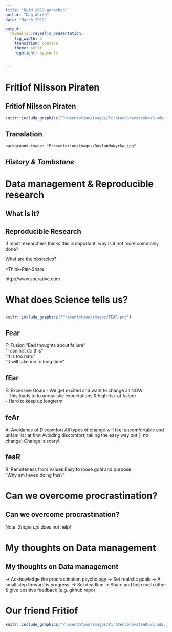```yaml
---
title: "BLAM 2019 Workshop"
author: "Dag Ahrén"
date: "March 2019"

output: 
  revealjs::revealjs_presentation:
    fig_width: 3
    transition: concave
    theme: serif
    highlight: pygments


---
```



# Fritiof Nilsson Piraten

## Fritiof Nilsson Piraten

```r
knitr::include_graphics("Presentation/images/PiratensGravstenRavlunda.jpg")
```

## Translation
    background-image: "Presentation/images/RavlundaKyrka.jpg"
## *History & Tombstone*

# Data management & Reproducible research
## What is it?

## Reproducible Research
If most researchers thinks this is important, why is it not more commonly done?   
   
What are the obstacles?   

*Think-Pair-Share

http://www.socrative.com



# What does Science tells us?

## 

```r
knitr::include_graphics("Presentation/images/FEAR.png")
```

## Fear
F: Fusion
"Bad thoughts about failure"   
"I can not do this"   
"It is too hard"   
"It will take me to long time"   

## fEar
E: Excessive Goals
- We get excited and want to change all NOW!   
- This leads to to unrealistic expectations & high risk of failure   
- Hard to keep up longterm   

## feAr
A: Avoidance of Discomfort
All types of change will feel uncomfortable and unfamiliar at first
Avoiding discomfort, taking the easy way out (=no change)
Change is scary!

## feaR
R: Remoteness from Values
Easy to loose goal and purpose   
"Why am I even doing this?"

# Can we overcome procrastination?
## Can we overcome procrastination?

Note: *Shape up!* does not help!



# My thoughts on Data management
## My thoughts on Data management 
-> Acknowledge the procrastination psychology 
-> Set realistic goals
-> A small step forward is progress!
-> Set deadline
-> Share and help each other & give positive feedback (e.g. github repo)

# Our friend Fritiof
```r
knitr::include_graphics("Presentation/images/PiratensGravstenRavlunda.jpg")
```
